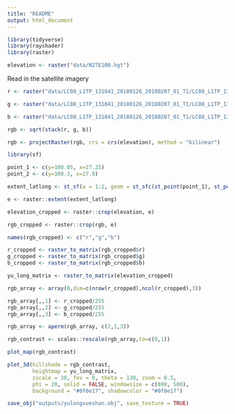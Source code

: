 ```yaml
---
title: "README"
output: html_document
---
```


```r
library(tidyverse)
library(rayshader)
library(raster)
```

```r
elevation <- raster("data/N27E100.hgt")
```

Read in the satellite imagery 

```r
r <- raster("data/LC08_L1TP_131041_20180126_20180207_01_T1/LC08_L1TP_131041_20180126_20180207_01_T1_B4.TIF")

g <- raster("data/LC08_L1TP_131041_20180126_20180207_01_T1/LC08_L1TP_131041_20180126_20180207_01_T1_B3.TIF")

b <- raster("data/LC08_L1TP_131041_20180126_20180207_01_T1/LC08_L1TP_131041_20180126_20180207_01_T1_B2.TIF")

rgb <- sqrt(stack(r, g, b))

```

```r
rgb <- projectRaster(rgb, crs = crs(elevation), method = "bilinear")

```

```r
library(sf)

point_1 <- c(y=100.05, x=27.25)
point_2 <- c(y=100.3, x=27.0)

extent_latlong <- st_sf(a = 1:2, geom = st_sfc(st_point(point_1), st_point(c(point_2))), crs = 4326) 

e <- raster::extent(extent_latlong)

elevation_cropped <- raster::crop(elevation, e)
```


```r
rgb_cropped <- raster::crop(rgb, e)

names(rgb_cropped) <- c("r","g","b")

r_cropped <- raster_to_matrix(rgb_cropped$r)
g_cropped <- raster_to_matrix(rgb_cropped$g)
b_cropped <- raster_to_matrix(rgb_cropped$b)

yu_long_matrix <- raster_to_matrix(elevation_cropped)

rgb_array <- array(0,dim=c(nrow(r_cropped),ncol(r_cropped),3))

rgb_array[,,1] <- r_cropped/255 
rgb_array[,,2] <- g_cropped/255 
rgb_array[,,3] <- b_cropped/255 

rgb_array <- aperm(rgb_array, c(2,1,3))

rgb_contrast <- scales::rescale(rgb_array,to=c(0,1))

plot_map(rgb_contrast)

```

```r
plot_3d(hillshade = rgb_contrast,
        heightmap = yu_long_matrix,
        zscale = 30, fov = 0, theta = 130, zoom = 0.5, 
        phi = 20, solid = FALSE, windowsize = c(800, 500),
        background = "#0f0e17", shadowcolor = "#0f0e17") 
```

```r
save_obj("outputs/yulongxueshan.obj", save_texture = TRUE)
```




